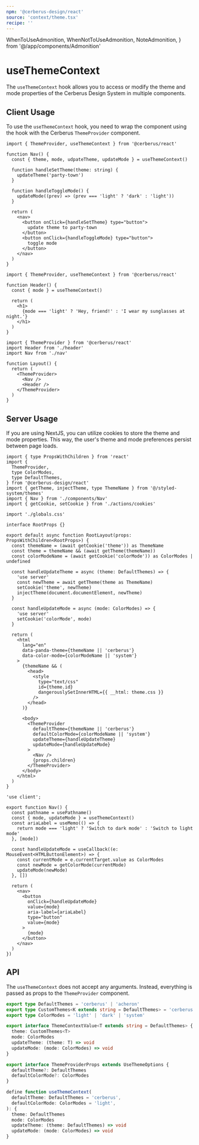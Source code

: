```yaml
---
npm: '@cerberus-design/react'
source: 'context/theme.tsx'
recipe: ''
---
```


  WhenToUseAdmonition,
  WhenNotToUseAdmonition,
  NoteAdmonition,
} from '@/app/components/Admonition'

# useThemeContext

The `useThemeContext` hook allows you to access or modify the theme and mode properties of the Cerberus Design System in multiple components.

<WhenToUseAdmonition description="This hook is ideal for when you need to access or modify the theme or mode properties of the Cerberus Design System in multiple components." />

## Client Usage

To use the `useThemeContext` hook, you need to wrap the component using the hook with the Cerberus `ThemeProvider` component.

```tsx title="nav.tsx" {4}
import { ThemeProvider, useThemeContext } from '@cerberus/react'

function Nav() {
  const { theme, mode, udpateTheme, updateMode } = useThemeContext()

  function handleSetTheme(theme: string) {
    updateTheme('party-town')
  }

  function handleToggleMode() {
    updateMode((prev) => (prev === 'light' ? 'dark' : 'light'))
  }

  return (
    <nav>
      <button onClick={handleSetTheme} type="button">
        update theme to party-town
      </button>
      <button onClick={handleToggleMode} type="button">
        toggle mode
      </button>
    </nav>
  )
}
```

```tsx title="header.tsx" {4}
import { ThemeProvider, useThemeContext } from '@cerberus/react'

function Header() {
  const { mode } = useThemeContext()

  return (
    <h1>
      {mode === 'light' ? 'Hey, friend!' : 'I wear my sunglasses at night.'}
    </h1>
  )
}
```

```tsx title="layout.tsx" {7}
import { ThemeProvider } from '@cerberus/react'
import Header from './header'
import Nav from './nav'

function Layout() {
  return (
    <ThemeProvider>
      <Nav />
      <Header />
    </ThemeProvider>
  )
}
```

<WhenNotToUseAdmonition description="When you need to access or modify the theme or mode proprties in a single component, consider using the `useTheme` hook instead." />

## Server Usage

If you are using NextJS, you can utilize cookies to store the theme and mode properties. This way, the user's theme and mode preferences persist between page loads.

```tsx title="app/layout.tsx"
import { type PropsWithChildren } from 'react'
import {
  ThemeProvider,
  type ColorModes,
  type DefaultThemes,
} from '@cerberus-design/react'
import { getTheme, injectTheme, type ThemeName } from '@/styled-system/themes'
import { Nav } from './components/Nav'
import { getCookie, setCookie } from './actions/cookies'

import './globals.css'

interface RootProps {}

export default async function RootLayout(props: PropsWithChildren<RootProps>) {
  const themeName = (await getCookie('theme')) as ThemeName
  const theme = themeName && (await getTheme(themeName))
  const colorModeName = (await getCookie('colorMode')) as ColorModes | undefined

  const handleUpdateTheme = async (theme: DefaultThemes) => {
    'use server'
    const newTheme = await getTheme(theme as ThemeName)
    setCookie('theme', newTheme)
    injectTheme(document.documentElement, newTheme)
  }

  const handleUpdateMode = async (mode: ColorModes) => {
    'use server'
    setCookie('colorMode', mode)
  }

  return (
    <html
      lang="en"
      data-panda-theme={themeName || 'cerberus'}
      data-color-mode={colorModeName || 'system'}
    >
      {themeName && (
        <head>
          <style
            type="text/css"
            id={theme.id}
            dangerouslySetInnerHTML={{ __html: theme.css }}
          />
        </head>
      )}

      <body>
        <ThemeProvider
          defaultTheme={themeName || 'cerberus'}
          defaultColorMode={colorModeName || 'system'}
          updateTheme={handleUpdateTheme}
          updateMode={handleUpdateMode}
        >
          <Nav />
          {props.children}
        </ThemeProvider>
      </body>
    </html>
  )
}
```

```tsx title="app/components/Nav.tsx"
'use client';

export function Nav() {
  const pathname = usePathname()
  const { mode, updateMode } = useThemeContext()
  const ariaLabel = useMemo(() => {
    return mode === 'light' ? 'Switch to dark mode' : 'Switch to light mode'
  }, [mode])

  const handleUpdateMode = useCallback((e: MouseEvent<HTMLButtonElement>) => {
    const currentMode = e.currentTarget.value as ColorModes
    const newMode = getColorMode(currentMode)
    updateMode(newMode)
  }, [])

  return (
    <nav>
      <button
        onClick={handleUpdateMode}
        value={mode}
        aria-label={ariaLabel}
        type="button"
        value={mode}
      >
        {mode}
      </button>
    </nav>
  )
})
```


## API

The `useThemeContext` does not accept any arguments. Instead, everything is passed as props to the `ThemeProvider` component.

```ts showLineNumbers=false
export type DefaultThemes = 'cerberus' | 'acheron'
export type CustomThemes<K extends string = DefaultThemes> = 'cerberus' | K
export type ColorModes = 'light' | 'dark' | 'system'

export interface ThemeContextValue<T extends string = DefaultThemes> {
  theme: CustomThemes<T>
  mode: ColorModes
  updateTheme: (theme: T) => void
  updateMode: (mode: ColorModes) => void
}

export interface ThemeProviderProps extends UseThemeOptions {
  defaultTheme?: DefaultThemes
  defaultColorMode?: ColorModes
}

define function useThemeContext(
  defaultTheme: DefaultThemes = 'cerberus',
  defaultColorMode: ColorModes = 'light',
): {
  theme: DefaultThemes
  mode: ColorModes
  updateTheme: (theme: DefaultThemes) => void
  updateMode: (mode: ColorModes) => void
}
```
